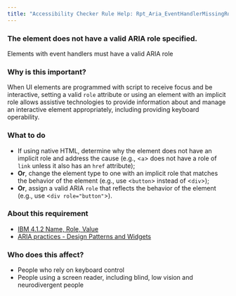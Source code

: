 ```yaml
---
title: "Accessibility Checker Rule Help: Rpt_Aria_EventHandlerMissingRole_Native_Host_Sematics"
---
```


<div className="toolHelp">
<Row>
<Column colLg={16} colMd={8} colSm={4} className="toolHead">

### The element does not have a valid ARIA role specified.

<div id="locLevel"></div>

Elements with event handlers must have a valid ARIA role

</Column>
</Row>
<Row>
<Column colLg={11} colMd={5} colSm={4} className="toolMain">

### Why is this important?

When UI elements are programmed with script to receive focus and be interactive, setting a valid `role` attribute or using an element with an implicit role allows assistive technologies to provide information about and manage an interactive element appropriately, including providing keyboard operability.

<div id="locSnippet"></div>

### What to do

 * If using native HTML, determine why the element does not have an implicit role and address the cause (e.g., &lt;`a`&gt; does not have a role of `link` unless it also has an `href` attribute);
 * **Or**, change the element type to one with an implicit role that matches the behavior of the element (e.g., use &lt;`button`&gt; instead of &lt;`div`&gt;);
 * **Or**, assign a valid ARIA `role` that reflects the behavior of the element (e.g., use &lt;`div role="button"`&gt;).

</Column>
<Column colLg={5} colMd={3} colSm={4} className="toolLeft">

### About this requirement

* [IBM 4.1.2 Name, Role, Value](https://www.ibm.com/able/requirements/requirements/#4_1_2)
* [ARIA practices - Design Patterns and Widgets](https://w3c.github.io/aria-practices/#aria_ex)

### Who does this affect?

 * People who rely on keyboard control
 * People using a screen reader, including blind, low vision and neurodivergent people

</Column>
</Row>
</div>

